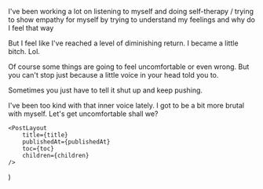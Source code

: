 

I&apos;ve been working a lot on listening to myself and doing self-therapy / trying to show empathy for myself by trying to understand my feelings and why do I feel that way

But I feel like I&apos;ve reached a level of diminishing return. I became a little bitch. Lol.

Of course some things are going to feel uncomfortable or even wrong. But you can&apos;t stop just because a little voice in your head told you to.

Sometimes you just have to tell it shut up and keep pushing.

I&apos;ve been too kind with that inner voice lately. I got to be a bit more brutal with myself. Let&apos;s get uncomfortable shall we?

    <PostLayout
        title={title}
        publishedAt={publishedAt}
        toc={toc}
        children={children}
    />
)

